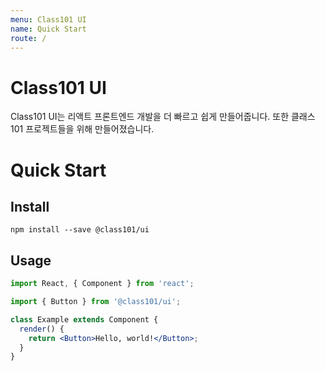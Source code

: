 ```yaml
---
menu: Class101 UI
name: Quick Start
route: /
---
```


# Class101 UI

Class101 UI는 리액트 프론트엔드 개발을 더 빠르고 쉽게 만들어줍니다. 또한 클래스101 프로젝트들을 위해 만들어졌습니다.

# Quick Start

## Install

```console
npm install --save @class101/ui
```

## Usage

```jsx
import React, { Component } from 'react';

import { Button } from '@class101/ui';

class Example extends Component {
  render() {
    return <Button>Hello, world!</Button>;
  }
}
```
